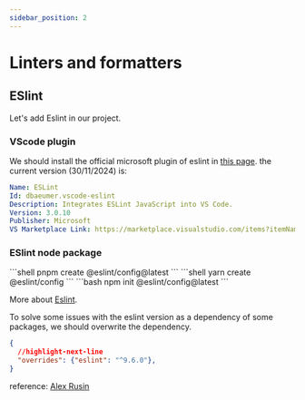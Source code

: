 ```yaml
---
sidebar_position: 2
---
```


# Linters and formatters


## ESlint

Let's add Eslint in our project.

### VScode plugin

We should install the official microsoft plugin of eslint in [this page](https://marketplace.visualstudio.com/items?itemName=dbaeumer.vscode-eslint).
the current version (30/11/2024) is:

```yaml
Name: ESLint
Id: dbaeumer.vscode-eslint
Description: Integrates ESLint JavaScript into VS Code.
Version: 3.0.10
Publisher: Microsoft
VS Marketplace Link: https://marketplace.visualstudio.com/items?itemName=dbaeumer.vscode-eslint
```

### ESlint node package

<Tabs>
  <TabItem value="pnpm" label="pnpm" default>
    ```shell
    pnpm create @eslint/config@latest
    ```
  </TabItem>
  <TabItem value="yarn" label="yarn">
    ```shell
    yarn create @eslint/config
    ```
  </TabItem>
  <TabItem value="npm" label="npm">
    ```bash
    npm init @eslint/config@latest
    ```
  </TabItem>
</Tabs>

More about [Eslint](https://eslint.org/docs/latest/use/getting-started).

To solve some issues with the eslint version as a dependency of some packages, we should
overwrite the dependency.

```json title="package.json" 
{
  //highlight-next-line
  "overrides": {"eslint": "^9.6.0"},
}
```



reference: [Alex Rusin](https://www.youtube.com/watch?v=GTDYsV5pyZU)